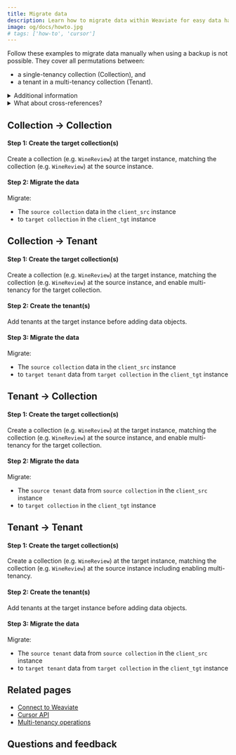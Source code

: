 ```yaml
---
title: Migrate data
description: Learn how to migrate data within Weaviate for easy data handling.
image: og/docs/howto.jpg
# tags: ['how-to', 'cursor']
---
```



Follow these examples to migrate data manually when using a backup is not possible. They cover all permutations between:

- a single-tenancy collection (Collection), and
- a tenant in a multi-tenancy collection (Tenant).

<details>
  <summary>Additional information</summary>

The examples use two different Weaviate instances, exposed through different ports. The same process can be used for two different instances as well.

Cross-references in Weaviate are properties. As such, you can [retrieve cross-reference](./cross-references.mdx#read-cross-references) as a part of the object.

</details>

<details>
  <summary>What about cross-references?</summary>

These scripts should migrate cross-references as well.

<br />

Cross-references are properties. As such, these cursor-based exports will include them.
During restoration, restore the cross-referenced (i.e. "to") object first, then the object that contains the cross-reference (i.e. "from" object).

</details>

## Collection → Collection

#### Step 1: Create the target collection(s)

Create a collection (e.g. `WineReview`) at the target instance, matching the collection (e.g. `WineReview`) at the source instance.

<Tabs groupId="languages">
  <TabItem value="py" label="Python">
    <FilteredTextBlock
      text={PyCode}
      startMarker="# START CreateCollectionCollectionToCollection"
      endMarker="# END CreateCollectionCollectionToCollection"
      language="py"
    />
  </TabItem>
  <TabItem value="ts" label="JS/TS">
    <FilteredTextBlock
      text={TSCode}
      startMarker="// START CreateCollectionCollectionToCollection"
      endMarker="// END CreateCollectionCollectionToCollection"
      language="ts"
    />
  </TabItem>
  <TabItem value="java6" label="Java v6 (Beta)">
    <FilteredTextBlock
      text={JavaV6Code}
      startMarker="// START CreateCollectionCollectionToCollection"
      endMarker="// END CreateCollectionCollectionToCollection"
      language="javaraw"
    />
  </TabItem>
</Tabs>

#### Step 2: Migrate the data

Migrate:

- The `source collection` data in the `client_src` instance
- to `target collection` in the `client_tgt` instance

<Tabs groupId="languages">
  <TabItem value="py" label="Python">
    <FilteredTextBlock
      text={PyCode}
      startMarker="# START CollectionToCollection"
      endMarker="# END CollectionToCollection"
      language="py"
    />
  </TabItem>
  <TabItem value="ts" label="JS/TS">
    <FilteredTextBlock
      text={TSCode}
      startMarker="// START CollectionToCollection"
      endMarker="// END CollectionToCollection"
      language="ts"
    />
  </TabItem>
  <TabItem value="java6" label="Java v6 (Beta)">
    <FilteredTextBlock
      text={JavaV6Code}
      startMarker="// START CollectionToCollection"
      endMarker="// END CollectionToCollection"
      language="javaraw"
    />
  </TabItem>
</Tabs>

## Collection → Tenant

#### Step 1: Create the target collection(s)

Create a collection (e.g. `WineReview`) at the target instance, matching the collection (e.g. `WineReview`) at the source instance, and enable multi-tenancy for the target collection.

<Tabs groupId="languages">
  <TabItem value="py" label="Python">
    <FilteredTextBlock
      text={PyCode}
      startMarker="# START CreateCollectionCollectionToTenant"
      endMarker="# END CreateCollectionCollectionToTenant"
      language="py"
    />
  </TabItem>
  <TabItem value="ts" label="JS/TS">
    <FilteredTextBlock
      text={TSCode}
      startMarker="// START CreateCollectionCollectionToTenant"
      endMarker="// END CreateCollectionCollectionToTenant"
      language="ts"
    />
  </TabItem>
  <TabItem value="java6" label="Java v6 (Beta)">
    <FilteredTextBlock
      text={JavaV6Code}
      startMarker="// START CreateCollectionCollectionToTenant"
      endMarker="// END CreateCollectionCollectionToTenant"
      language="javaraw"
    />
  </TabItem>
</Tabs>

#### Step 2: Create the tenant(s)

Add tenants at the target instance before adding data objects.

<Tabs groupId="languages">
  <TabItem value="py" label="Python">
    <FilteredTextBlock
      text={PyCode}
      startMarker="# START CreateTenants"
      endMarker="# END CreateTenants"
      language="py"
    />
  </TabItem>
  <TabItem value="ts" label="JS/TS">
    <FilteredTextBlock
      text={TSCode}
      startMarker="// START CreateTenants"
      endMarker="// END CreateTenants"
      language="ts"
    />
  </TabItem>
  <TabItem value="java6" label="Java v6 (Beta)">
    <FilteredTextBlock
      text={JavaV6Code}
      startMarker="// START CreateTenants"
      endMarker="// END CreateTenants"
      language="javaraw"
    />
  </TabItem>
</Tabs>

#### Step 3: Migrate the data

Migrate:

- The `source collection` data in the `client_src` instance
- to `target tenant` data from `target collection` in the `client_tgt` instance

<Tabs groupId="languages">
  <TabItem value="py" label="Python">
    <FilteredTextBlock
      text={PyCode}
      startMarker="# START CollectionToTenant"
      endMarker="# END CollectionToTenant"
      language="py"
    />
  </TabItem>
  <TabItem value="ts" label="JS/TS">
    <FilteredTextBlock
      text={TSCode}
      startMarker="// START CollectionToTenant"
      endMarker="// END CollectionToTenant"
      language="ts"
    />
  </TabItem>
  <TabItem value="java6" label="Java v6 (Beta)">
    <FilteredTextBlock
      text={JavaV6Code}
      startMarker="// START CollectionToTenant"
      endMarker="// END CollectionToTenant"
      language="javaraw"
    />
  </TabItem>
</Tabs>

## Tenant → Collection

#### Step 1: Create the target collection(s)

Create a collection (e.g. `WineReview`) at the target instance, matching the collection (e.g. `WineReview`) at the source instance, and enable multi-tenancy for the target collection.

<Tabs groupId="languages">
  <TabItem value="py" label="Python">
    <FilteredTextBlock
      text={PyCode}
      startMarker="# START CreateCollectionTenantToCollection"
      endMarker="# END CreateCollectionTenantToCollection"
      language="py"
    />
  </TabItem>
  <TabItem value="ts" label="JS/TS">
    <FilteredTextBlock
      text={TSCode}
      startMarker="// START CreateCollectionTenantToCollection"
      endMarker="// END CreateCollectionTenantToCollection"
      language="ts"
    />
  </TabItem>
  <TabItem value="java6" label="Java v6 (Beta)">
    <FilteredTextBlock
      text={JavaV6Code}
      startMarker="// START CreateCollectionTenantToCollection"
      endMarker="// END CreateCollectionTenantToCollection"
      language="javaraw"
    />
  </TabItem>
</Tabs>

#### Step 2: Migrate the data

Migrate:

- The `source tenant` data from `source collection` in the `client_src` instance
- to `target collection` in the `client_tgt` instance

<Tabs groupId="languages">
  <TabItem value="py" label="Python">
    <FilteredTextBlock
      text={PyCode}
      startMarker="# START TenantToCollection"
      endMarker="# END TenantToCollection"
      language="py"
    />
  </TabItem>
  <TabItem value="ts" label="JS/TS">
    <FilteredTextBlock
      text={TSCode}
      startMarker="// START TenantToCollection"
      endMarker="// END TenantToCollection"
      language="ts"
    />
  </TabItem>
  <TabItem value="java6" label="Java v6 (Beta)">
    <FilteredTextBlock
      text={JavaV6Code}
      startMarker="// START TenantToCollection"
      endMarker="// END TenantToCollection"
      language="javaraw"
    />
  </TabItem>
</Tabs>

## Tenant → Tenant

#### Step 1: Create the target collection(s)

Create a collection (e.g. `WineReview`) at the target instance, matching the collection (e.g. `WineReview`) at the source instance including enabling multi-tenancy.

<Tabs groupId="languages">
  <TabItem value="py" label="Python">
    <FilteredTextBlock
      text={PyCode}
      startMarker="# START CreateCollectionTenantToTenant"
      endMarker="# END CreateCollectionTenantToTenant"
      language="py"
    />
  </TabItem>
  <TabItem value="ts" label="JS/TS">
    <FilteredTextBlock
      text={TSCode}
      startMarker="// START CreateCollectionTenantToTenant"
      endMarker="// END CreateCollectionTenantToTenant"
      language="ts"
    />
  </TabItem>
  <TabItem value="java6" label="Java v6 (Beta)">
    <FilteredTextBlock
      text={JavaV6Code}
      startMarker="// START CreateCollectionTenantToTenant"
      endMarker="// END CreateCollectionTenantToTenant"
      language="javaraw"
    />
  </TabItem>
</Tabs>

#### Step 2: Create the tenant(s)

Add tenants at the target instance before adding data objects.

<Tabs groupId="languages">
  <TabItem value="py" label="Python">
    <FilteredTextBlock
      text={PyCode}
      startMarker="# START CreateTenants"
      endMarker="# END CreateTenants"
      language="py"
    />
  </TabItem>
  <TabItem value="ts" label="JS/TS">
    <FilteredTextBlock
      text={TSCode}
      startMarker="// START CreateTenants"
      endMarker="// END CreateTenants"
      language="ts"
    />
  </TabItem>
  <TabItem value="java6" label="Java v6 (Beta)">
    <FilteredTextBlock
      text={JavaV6Code}
      startMarker="// START CreateTenants"
      endMarker="// END CreateTenants"
      language="javaraw"
    />
  </TabItem>
</Tabs>

#### Step 3: Migrate the data

Migrate:

- The `source tenant` data from `source collection` in the `client_src` instance
- to `target tenant` data from `target collection` in the `client_tgt` instance

<Tabs groupId="languages">
  <TabItem value="py" label="Python">
    <FilteredTextBlock
      text={PyCode}
      startMarker="# START TenantToTenant"
      endMarker="# END TenantToTenant"
      language="py"
    />
  </TabItem>
  <TabItem value="ts" label="JS/TS">
    <FilteredTextBlock
      text={TSCode}
      startMarker="// START TenantToTenant"
      endMarker="// END TenantToTenant"
      language="ts"
    />
  </TabItem>
  <TabItem value="java6" label="Java v6 (Beta)">
    <FilteredTextBlock
      text={JavaV6Code}
      startMarker="// START TenantToTenant"
      endMarker="// END TenantToTenant"
      language="javaraw"
    />
  </TabItem>
</Tabs>

## Related pages

- [Connect to Weaviate](/weaviate/connections/index.mdx)
- [Cursor API](../manage-objects/read-all-objects.mdx)
- [Multi-tenancy operations](./multi-tenancy.mdx)

## Questions and feedback


<DocsFeedback />
